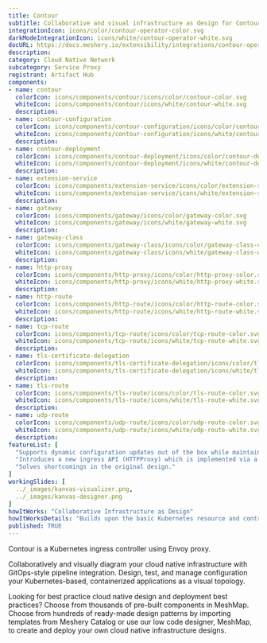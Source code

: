 ```yaml
---
title: Contour
subtitle: Collaborative and visual infrastructure as design for Contour
integrationIcon: icons/color/contour-operator-color.svg
darkModeIntegrationIcon: icons/white/contour-operator-white.svg
docURL: https://docs.meshery.io/extensibility/integrations/contour-operator
description: 
category: Cloud Native Network
subcategory: Service Proxy
registrant: Artifact Hub
components: 
- name: contour
  colorIcon: icons/components/contour/icons/color/contour-color.svg
  whiteIcon: icons/components/contour/icons/white/contour-white.svg
  description: 
- name: contour-configuration
  colorIcon: icons/components/contour-configuration/icons/color/contour-configuration-color.svg
  whiteIcon: icons/components/contour-configuration/icons/white/contour-configuration-white.svg
  description: 
- name: contour-deployment
  colorIcon: icons/components/contour-deployment/icons/color/contour-deployment-color.svg
  whiteIcon: icons/components/contour-deployment/icons/white/contour-deployment-white.svg
  description: 
- name: extension-service
  colorIcon: icons/components/extension-service/icons/color/extension-service-color.svg
  whiteIcon: icons/components/extension-service/icons/white/extension-service-white.svg
  description: 
- name: gateway
  colorIcon: icons/components/gateway/icons/color/gateway-color.svg
  whiteIcon: icons/components/gateway/icons/white/gateway-white.svg
  description: 
- name: gateway-class
  colorIcon: icons/components/gateway-class/icons/color/gateway-class-color.svg
  whiteIcon: icons/components/gateway-class/icons/white/gateway-class-white.svg
  description: 
- name: http-proxy
  colorIcon: icons/components/http-proxy/icons/color/http-proxy-color.svg
  whiteIcon: icons/components/http-proxy/icons/white/http-proxy-white.svg
  description: 
- name: http-route
  colorIcon: icons/components/http-route/icons/color/http-route-color.svg
  whiteIcon: icons/components/http-route/icons/white/http-route-white.svg
  description: 
- name: tcp-route
  colorIcon: icons/components/tcp-route/icons/color/tcp-route-color.svg
  whiteIcon: icons/components/tcp-route/icons/white/tcp-route-white.svg
  description: 
- name: tls-certificate-delegation
  colorIcon: icons/components/tls-certificate-delegation/icons/color/tls-certificate-delegation-color.svg
  whiteIcon: icons/components/tls-certificate-delegation/icons/white/tls-certificate-delegation-white.svg
  description: 
- name: tls-route
  colorIcon: icons/components/tls-route/icons/color/tls-route-color.svg
  whiteIcon: icons/components/tls-route/icons/white/tls-route-white.svg
  description: 
- name: udp-route
  colorIcon: icons/components/udp-route/icons/color/udp-route-color.svg
  whiteIcon: icons/components/udp-route/icons/white/udp-route-white.svg
  description: 
featureList: [
  "Supports dynamic configuration updates out of the box while maintaining a lightweight profile.",
  "Introduces a new ingress API (HTTPProxy) which is implemented via a Custom Resource Definition (CRD).",
  "Solves shortcomings in the original design."
]
workingSlides: [
  ../_images/kanvas-visualizer.png,
  ../_images/kanvas-designer.png
]
howItWorks: "Collaborative Infrastructure as Design"
howItWorksDetails: "Builds upon the basic Kubernetes resource and controller concepts, but includes domain-specific knowledge to automate the entire lifecycle of Contour."
published: TRUE
---
```

<p>
Contour is a Kubernetes ingress controller using Envoy proxy.
</p>
<p>
    Collaboratively and visually diagram your cloud native infrastructure with GitOps-style pipeline integration. Design, test, and manage configuration your Kubernetes-based, containerized applications as a visual topology.
</p>
<p>
    Looking for best practice cloud native design and deployment best practices? Choose from thousands of pre-built components in MeshMap. Choose from hundreds of ready-made design patterns by importing templates from Meshery Catalog or use our low code designer, MeshMap, to create and deploy your own cloud native infrastructure designs.
</p>

